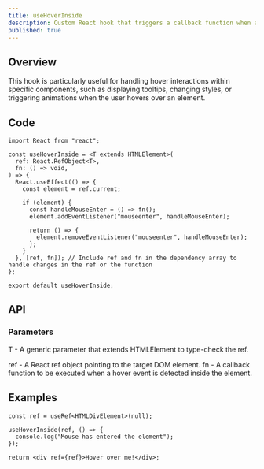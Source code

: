 ```yaml
---
title: useHoverInside
description: Custom React hook that triggers a callback function when a mouse hover event occurs inside a specified DOM element.
published: true
---
```


## Overview

This hook is particularly useful for handling hover interactions within specific components, such as displaying tooltips,
changing styles, or triggering animations when the user hovers over an element.

## Code

```tsx
import React from "react";

const useHoverInside = <T extends HTMLElement>(
  ref: React.RefObject<T>,
  fn: () => void,
) => {
  React.useEffect(() => {
    const element = ref.current;

    if (element) {
      const handleMouseEnter = () => fn();
      element.addEventListener("mouseenter", handleMouseEnter);

      return () => {
        element.removeEventListener("mouseenter", handleMouseEnter);
      };
    }
  }, [ref, fn]); // Include ref and fn in the dependency array to handle changes in the ref or the function
};

export default useHoverInside;
```

## API

### Parameters

T - A generic parameter that extends HTMLElement to type-check the ref.

ref - A React ref object pointing to the target DOM element.
fn - A callback function to be executed when a hover event is detected inside the element.

## Examples

```tsx
const ref = useRef<HTMLDivElement>(null);

useHoverInside(ref, () => {
  console.log("Mouse has entered the element");
});

return <div ref={ref}>Hover over me!</div>;
```
